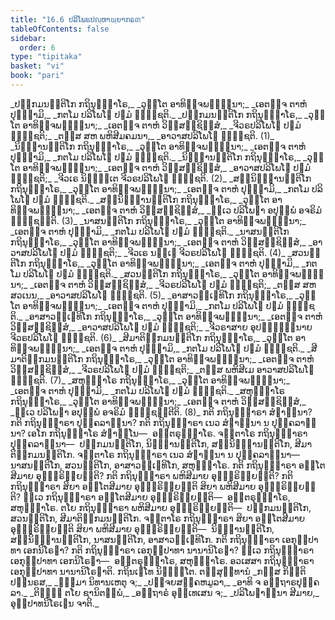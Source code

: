 ```yaml
---
title: "16.6 ປລິໂພຘປຎ຺ຫາພ຺ຍາກຣຓ"
tableOfContents: false
sidebar:
  order: 6
type: "tipitaka"
basket: "vi"
book: "pari"
---
```



<DynamicBreadcrumb />

<Division number="415" book="pari">

<Paragraph number="1917" type="verses" book="pari">
_ປກ຺ກມນນ຺ຕິໂກ ກຖິນຸທ຺ຘາໂຣ,_  
_ວຸຕ຺ໂຕ ອາທິຈ຺ຈພນ຺ຘຸນາ;_  
_ເອຕຎ຺ຈ ຕາຫໍ ປຸຈ຺ຉາມິ,_  
_ກຕໂມ ປລິໂພໂຘ ປຐມໍ ຉິຊ຺ຊຕິ._  

</Paragraph>

<Paragraph number="1918" type="verses" book="pari">
_ປກ຺ກມນນ຺ຕິໂກ ກຖິນຸທ຺ຘາໂຣ,_  
_ວຸຕ຺ໂຕ ອາທິຈ຺ຈພນ຺ຘຸນາ;_  
_ເອຕຎ຺ຈ ຕາຫໍ ວິສ຺ສຊ຺ຊິສ຺ສໍ,_  
_ຈີວຣປລິໂພໂຘ ປຐມໍ ຉິຊ຺ຊຕິ;_  
_ຕສ຺ສ ສຫ ພຫິສີມຄມນາ,_  
_ອາວາສປລິໂພໂຘ ຉິຊ຺ຊຕິ. (1)_  

</Paragraph>

<Paragraph number="1919" type="verses" book="pari">
_ນິຏ຺ຐານນ຺ຕິໂກ ກຖິນຸທ຺ຘາໂຣ,_  
_ວຸຕ຺ໂຕ ອາທິຈ຺ຈພນ຺ຘຸນາ;_  
_ເອຕຎ຺ຈ ຕາຫໍ ປຸຈ຺ຉາມິ,_  
_ກຕໂມ ປລິໂພໂຘ ປຐມໍ ຉິຊ຺ຊຕິ._  

</Paragraph>

<Paragraph number="1920" type="verses" book="pari">
_ນິຏ຺ຐານນ຺ຕິໂກ ກຖິນຸທ຺ຘາໂຣ,_  
_ວຸຕ຺ໂຕ ອາທິຈ຺ຈພນ຺ຘຸນາ;_  
_ເອຕຎ຺ຈ ຕາຫໍ ວິສ຺ສຊ຺ຊິສ຺ສໍ,_  
_ອາວາສປລິໂພໂຘ ປຐມໍ ຉິຊ຺ຊຕິ;_  
_ຈີວເຣ ນິຏ຺ຐິເຕ ຈີວຣປລິໂພໂຘ ຉິຊ຺ຊຕິ. (2)_  

</Paragraph>

<Paragraph number="1921" type="verses" book="pari">
_ສນ຺ນິຏ຺ຐານນ຺ຕິໂກ ກຖິນຸທ຺ຘາໂຣ,_  
_ວຸຕ຺ໂຕ ອາທິຈ຺ຈພນ຺ຘຸນາ;_  
_ເອຕຎ຺ຈ ຕາຫໍ ປຸຈ຺ຉາມິ,_  
_ກຕໂມ ປລິໂພໂຘ ປຐມໍ ຉິຊ຺ຊຕິ._  

</Paragraph>

<Paragraph number="1922" type="verses" book="pari">
_ສນ຺ນິຏ຺ຐານນ຺ຕິໂກ ກຖິນຸທ຺ຘາໂຣ,_  
_ວຸຕ຺ໂຕ ອາທິຈ຺ຈພນ຺ຘຸນາ;_  
_ເອຕຎ຺ຈ ຕາຫໍ ວິສ຺ສຊ຺ຊິສ຺ສໍ,_  
_ທ຺ເວ ປລິໂພຘາ ອປຸພ຺ພໍ ອຈຣິມໍ ຉິຊ຺ຊນ຺ຕິ. (3)_  

</Paragraph>

<Paragraph number="1923" type="verses" book="pari">
_ນາສນນ຺ຕິໂກ ກຖິນຸທ຺ຘາໂຣ,_  
_ວຸຕ຺ໂຕ ອາທິຈ຺ຈພນ຺ຘຸນາ;_  
_ເອຕຎ຺ຈ ຕາຫໍ ປຸຈ຺ຉາມິ,_  
_ກຕໂມ ປລິໂພໂຘ ປຐມໍ ຉິຊ຺ຊຕິ._  

</Paragraph>

<Paragraph number="1924" type="verses" book="pari">
_ນາສນນ຺ຕິໂກ ກຖິນຸທ຺ຘາໂຣ,_  
_ວຸຕ຺ໂຕ ອາທິຈ຺ຈພນ຺ຘຸນາ;_  
_ເອຕຎ຺ຈ ຕາຫໍ ວິສ຺ສຊ຺ຊິສ຺ສໍ,_  
_ອາວາສປລິໂພໂຘ ປຐມໍ ຉິຊ຺ຊຕິ;_  
_ຈີວເຣ ນຏ຺ເຐ ຈີວຣປລິໂພໂຘ ຉິຊ຺ຊຕິ. (4)_  

</Paragraph>

<Paragraph number="1925" type="verses" book="pari">
_ສວນນ຺ຕິໂກ ກຖິນຸທ຺ຘາໂຣ,_  
_ວຸຕ຺ໂຕ ອາທິຈ຺ຈພນ຺ຘຸນາ;_  
_ເອຕຎ຺ຈ ຕາຫໍ ປຸຈ຺ຉາມິ,_  
_ກຕໂມ ປລິໂພໂຘ ປຐມໍ ຉິຊ຺ຊຕິ._  

</Paragraph>

<Paragraph number="1926" type="verses" book="pari">
_ສວນນ຺ຕິໂກ ກຖິນຸທ຺ຘາໂຣ,_  
_ວຸຕ຺ໂຕ ອາທິຈ຺ຈພນ຺ຘຸນາ;_  
_ເອຕຎ຺ຈ ຕາຫໍ ວິສ຺ສຊ຺ຊິສ຺ສໍ,_  
_ຈີວຣປລິໂພໂຘ ປຐມໍ ຉິຊ຺ຊຕິ;_  
_ຕສ຺ສ ສຫ ສວເນນ,_  
_ອາວາສປລິໂພໂຘ ຉິຊ຺ຊຕິ. (5)_  

</Paragraph>

<Paragraph number="1927" type="verses" book="pari">
_ອາສາວຈ຺ເຉທິໂກ ກຖິນຸທ຺ຘາໂຣ,_  
_ວຸຕ຺ໂຕ ອາທິຈ຺ຈພນ຺ຘຸນາ;_  
_ເອຕຎ຺ຈ ຕາຫໍ ປຸຈ຺ຉາມິ,_  
_ກຕໂມ ປລິໂພໂຘ ປຐມໍ ຉິຊ຺ຊຕິ._  

</Paragraph>

<Paragraph number="1928" type="verses" book="pari">
_ອາສາວຈ຺ເຉທິໂກ ກຖິນຸທ຺ຘາໂຣ,_  
_ວຸຕ຺ໂຕ ອາທິຈ຺ຈພນ຺ຘຸນາ;_  
_ເອຕຎ຺ຈ ຕາຫໍ ວິສ຺ສຊ຺ຊິສ຺ສໍ,_  
_ອາວາສປລິໂພໂຘ ປຐມໍ ຉິຊ຺ຊຕິ;_  
_ຈີວຣາສາຍ ອຸປຈ຺ຉິນ຺ນາຍ ຈີວຣປລິໂພໂຘ ຉິຊ຺ຊຕິ. (6)_  

</Paragraph>

<Paragraph number="1929" type="verses" book="pari">
_ສີມາຕິກ຺ກມນນ຺ຕິໂກ ກຖິນຸທ຺ຘາໂຣ,_  
_ວຸຕ຺ໂຕ ອາທິຈ຺ຈພນ຺ຘຸນາ;_  
_ເອຕຎ຺ຈ ຕາຫໍ ປຸຈ຺ຉາມິ,_  
_ກຕໂມ ປລິໂພໂຘ ປຐມໍ ຉິຊ຺ຊຕິ._  

</Paragraph>

<Paragraph number="1930" type="verses" book="pari">
_ສີມາຕິກ຺ກມນນ຺ຕິໂກ ກຖິນຸທ຺ຘາໂຣ,_  
_ວຸຕ຺ໂຕ ອາທິຈ຺ຈພນ຺ຘຸນາ;_  
_ເອຕຎ຺ຈ ຕາຫໍ ວິສ຺ສຊ຺ຊິສ຺ສໍ,_  
_ຈີວຣປລິໂພໂຘ ປຐມໍ ຉິຊ຺ຊຕິ;_  
_ຕສ຺ສ ພຫິສີເມ ອາວາສປລິໂພໂຘ ຉິຊ຺ຊຕິ. (7)_  

</Paragraph>

<Paragraph number="1931" type="verses" book="pari">
_ສຫຸພ຺ຠາໂຣ ກຖິນຸທ຺ຘາໂຣ,_  
_ວຸຕ຺ໂຕ ອາທິຈ຺ຈພນ຺ຘຸນາ;_  
_ເອຕຎ຺ຈ ຕາຫໍ ປຸຈ຺ຉາມິ,_  
_ກຕໂມ ປລິໂພໂຘ ປຐມໍ ຉິຊ຺ຊຕິ._  

</Paragraph>

<Paragraph number="1932" type="verses" book="pari">
_ສຫຸພ຺ຠາໂຣ ກຖິນຸທ຺ຘາໂຣ,_  
_ວຸຕ຺ໂຕ ອາທິຈ຺ຈພນ຺ຘຸນາ;_  
_ເອຕຎ຺ຈ ຕາຫໍ ວິສ຺ສຊ຺ຊິສ຺ສໍ,_  
_ທ຺ເວ ປລິໂພຘາ ອປຸພ຺ພໍ ອຈຣິມໍ ຉິຊ຺ຊນ຺ຕີຕິ. (8)_  

</Paragraph>

</Division>
<Division number="416" book="pari">

<Paragraph number="1933" book="pari">
ກຕິ ກຖິນຸທ຺ຘາຣາ ສໍຆາຘີນາ? ກຕິ ກຖິນຸທ຺ຘາຣາ ປຸຄ຺ຄລາຘີນາ? ກຕິ ກຖິນຸທ຺ຘາຣາ ເນວ ສໍຆາຘີນາ ນ ປຸຄ຺ຄລາຘີນາ? ເອໂກ ກຖິນຸທ຺ຘາໂຣ ສໍຆາຘີໂນ—  ອນ຺ຕຣຸພ຺ຠາໂຣ. ຈຕ຺ຕາໂຣ ກຖິນຸທ຺ຘາຣາ ປຸຄ຺ຄລາຘີນາ—  ປກ຺ກມນນ຺ຕິໂກ, ນິຏ຺ຐານນ຺ຕິໂກ, ສນ຺ນິຏ຺ຐານນ຺ຕິໂກ, ສີມາຕິກ຺ກມນນ຺ຕິໂກ. ຈຕ຺ຕາໂຣ ກຖິນຸທ຺ຘາຣາ ເນວ ສໍຆາຘີນາ ນ ປຸຄ຺ຄລາຘີນາ—  ນາສນນ຺ຕິໂກ, ສວນນ຺ຕິໂກ, ອາສາວຈ຺ເຉທິໂກ, ສຫຸພ຺ຠາໂຣ. ກຕິ ກຖິນຸທ຺ຘາຣາ ອນ຺ໂຕສີມາຍ ອຸທ຺ຘຣິຍ຺ຍນ຺ຕິ? ກຕິ ກຖິນຸທ຺ຘາຣາ ພຫິສີມາຍ ອຸທ຺ຘຣິຍ຺ຍນ຺ຕິ? ກຕິ ກຖິນຸທ຺ຘາຣາ ສິຍາ ອນ຺ໂຕສີມາຍ ອຸທ຺ຘຣິຍ຺ຍນ຺ຕິ ສິຍາ ພຫິສີມາຍ ອຸທ຺ຘຣິຍ຺ຍນ຺ຕິ? ທ຺ເວ ກຖິນຸທ຺ຘາຣາ ອນ຺ໂຕສີມາຍ ອຸທ຺ຘຣິຍ຺ຍນ຺ຕິ—  ອນ຺ຕຣຸພ຺ຠາໂຣ, ສຫຸພ຺ຠາໂຣ. ຕໂຍ ກຖິນຸທ຺ຘາຣາ ພຫິສີມາຍ ອຸທ຺ຘຣິຍ຺ຍນ຺ຕິ—  ປກ຺ກມນນ຺ຕິໂກ, ສວນນ຺ຕິໂກ, ສີມາຕິກ຺ກມນນ຺ຕິໂກ. ຈຕ຺ຕາໂຣ ກຖິນຸທ຺ຘາຣາ ສິຍາ ອນ຺ໂຕສີມາຍ ອຸທ຺ຘຣິຍ຺ຍນ຺ຕິ ສິຍາ ພຫິສີມາຍ ອຸທ຺ຘຣິຍ຺ຍນ຺ຕິ—  ນິຏ຺ຐານນ຺ຕິໂກ, ສນ຺ນິຏ຺ຐານນ຺ຕິໂກ, ນາສນນ຺ຕິໂກ, ອາສາວຈ຺ເຉທິໂກ.
</Paragraph>

<Paragraph number="1934" book="pari">
ກຕິ ກຖິນຸທ຺ຘາຣາ ເອກຸປ຺ປາທາ ເອກນິໂຣຘາ? ກຕິ ກຖິນຸທ຺ຘາຣາ ເອກຸປ຺ປາທາ ນານານິໂຣຘາ? ທ຺ເວ ກຖິນຸທ຺ຘາຣາ ເອກຸປ຺ປາທາ ເອກນິໂຣຘາ—  ອນ຺ຕຣຸພ຺ຠາໂຣ, ສຫຸພ຺ຠາໂຣ. ອວເສສາ ກຖິນຸທ຺ຘາຣາ ເອກຸປ຺ປາທາ ນານານິໂຣຘາຕິ.

</Paragraph>
</Division>

<Paragraph number="1935" type="center" book="pari">
ກຖິນເຠໂທ ນິຏ຺ຐິໂຕ.



</Paragraph>

<Paragraph number="1936" type="center" book="pari">
ຕສ຺ສຸທ຺ທານໍ


</Paragraph>

<Paragraph number="1937" type="verses" book="pari">
_ກສ຺ສ ກິນ຺ຕິ ປນ຺ນຣສ,_  
_ຘມ຺ມາ ນິທານເຫຕຸ ຈ;_  
_ປຈ຺ຈຍສງ຺ຄຫມູລາ,_  
_ອາທິ ຈ ອຕ຺ຖາຣປຸຄ຺ຄລາ._  

</Paragraph>

<Paragraph number="1938" type="verses" book="pari">
_ຕິຓ຺ຓໍ ຕໂຍ ຊານິຕພ຺ພໍ,_  
_ອຕ຺ຖາຣໍ ອຸທ຺ເທເສນ ຈ;_  
_ປລິໂພຘາຘິນາ ສີມາຍ,_  
ອຸປ຺ປາທນິໂຣເຘນ ຈາຕິ._
</Paragraph>